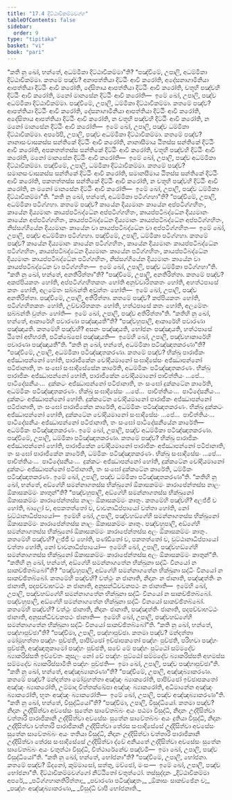 ```yaml
---
title: "17.4 දිට්ඨාවිකම්මවග්ග"
tableOfContents: false
sidebar:
  order: 9
type: "tipitaka"
basket: "vi"
book: "pari"
---
```



<DynamicBreadcrumb />

<Division number="425" book="pari">

<Paragraph number="1992" book="pari">
“කති නු ඛෝ, භන්තේ, අධම්මිකා දිට්ඨාවිකම්මා”ති?
</Paragraph>

<Paragraph number="1993" book="pari">
“පඤ්චිමේ, උපාලි, අධම්මිකා දිට්ඨාවිකම්මා. කතමේ පඤ්ච? අනාපත්තියා දිට්ඨිං ආවි කරෝති, අදේසනාගාමිනියා ආපත්තියා දිට්ඨිං ආවි කරෝති, දේසිතාය ආපත්තියා දිට්ඨිං ආවි කරෝති, චතූහි පඤ්චහි දිට්ඨිං ආවි කරෝති, මනෝ මානසේන දිට්ඨිං ආවි කරෝති—  ඉමේ ඛෝ, උපාලි, පඤ්ච අධම්මිකා දිට්ඨාවිකම්මා.
</Paragraph>

<Paragraph number="1994" book="pari">
පඤ්චිමේ, උපාලි, ධම්මිකා දිට්ඨාවිකම්මා. කතමේ පඤ්ච? ආපත්තියා දිට්ඨිං ආවි කරෝති, දේසනාගාමිනියා ආපත්තියා දිට්ඨිං ආවි කරෝති, අදේසිතාය ආපත්තියා දිට්ඨිං ආවි කරෝති, න චතූහි පඤ්චහි දිට්ඨිං ආවි කරෝති, න මනෝ මානසේන දිට්ඨිං ආවි කරෝති—  ඉමේ ඛෝ, උපාලි, පඤ්ච ධම්මිකා දිට්ඨාවිකම්මා.
</Paragraph>

<Paragraph number="1995" book="pari">
අපරේපි, උපාලි, පඤ්ච අධම්මිකා දිට්ඨාවිකම්මා. කතමේ පඤ්ච? නානාසංවාසකස්ස සන්තිකේ දිට්ඨිං ආවි කරෝති, නානාසීමාය ඨිතස්ස සන්තිකේ දිට්ඨිං ආවි කරෝති, අපකතත්තස්ස සන්තිකේ දිට්ඨිං ආවි කරෝති, චතූහි පඤ්චහි දිට්ඨිං ආවි කරෝති, මනෝ මානසේන දිට්ඨිං ආවි කරෝති—  ඉමේ ඛෝ, උපාලි, පඤ්ච අධම්මිකා දිට්ඨාවිකම්මා.
</Paragraph>

<Paragraph number="1996" book="pari">
පඤ්චිමේ, උපාලි, ධම්මිකා දිට්ඨාවිකම්මා. කතමේ පඤ්ච? සමානසංවාසකස්ස සන්තිකේ දිට්ඨිං ආවි කරෝති, සමානසීමාය ඨිතස්ස සන්තිකේ දිට්ඨිං ආවි කරෝති, පකතත්තස්ස සන්තිකේ දිට්ඨිං ආවි කරෝති, න චතූහි පඤ්චහි දිට්ඨිං ආවි කරෝති, න මනෝ මානසේන දිට්ඨිං ආවි කරෝති—  ඉමේ ඛෝ, උපාලි, පඤ්ච ධම්මිකා දිට්ඨාවිකම්මා”ති.
</Paragraph>

</Division>
<Division number="426" book="pari">

<Paragraph number="1997" book="pari">
“කති නු ඛෝ, භන්තේ, අධම්මිකා පටිග්ගහා”ති?
</Paragraph>

<Paragraph number="1998" book="pari">
“පඤ්චිමේ, උපාලි, අධම්මිකා පටිග්ගහා. කතමේ පඤ්ච? කායේන දිය්‍යමානං කායේන අප්පටිග්ගහිතං, කායේන දිය්‍යමානං කායප්පටිබද්ධේන අප්පටිග්ගහිතං, කායප්පටිබද්ධේන දිය්‍යමානං කායේන අප්පටිග්ගහිතං, කායප්පටිබද්ධේන දිය්‍යමානං කායප්පටිබද්ධේන අප්පටිග්ගහිතං, නිස්සග්ගියේන දිය්‍යමානං කායේන වා කායප්පටිබද්ධේන වා අප්පටිග්ගහිතං—  ඉමේ ඛෝ, උපාලි, පඤ්ච අධම්මිකා පටිග්ගහා.
</Paragraph>

<Paragraph number="1999" book="pari">
පඤ්චිමේ, උපාලි, ධම්මිකා පටිග්ගහා. කතමේ පඤ්ච? කායේන දිය්‍යමානං කායේන පටිග්ගහිතං, කායේන දිය්‍යමානං කායප්පටිබද්ධේන පටිග්ගහිතං, කායප්පටිබද්ධේන දිය්‍යමානං කායේන පටිග්ගහිතං, කායප්පටිබද්ධේන දිය්‍යමානං කායප්පටිබද්ධේන පටිග්ගහිතං, නිස්සග්ගියේන දිය්‍යමානං කායේන වා කායප්පටිබද්ධේන වා පටිග්ගහිතං—  ඉමේ ඛෝ, උපාලි, පඤ්ච ධම්මිකා පටිග්ගහා”ති.
</Paragraph>

</Division>
<Division number="427" book="pari">

<Paragraph number="2000" book="pari">
“කති නු ඛෝ, භන්තේ, අනතිරිත්තා”ති?
</Paragraph>

<Paragraph number="2001" book="pari">
“පඤ්චිමේ, උපාලි, අනතිරිත්තා. කතමේ පඤ්ච? අකප්පියකතං හෝති, අප්පටිග්ගහිතකතං හෝති අනුච්චාරිතකතං හෝති, අහත්ථපාසේ කතං හෝති, අලමේතං සබ්බන්ති අවුත්තං හෝති—  ඉමේ ඛෝ, උපාලි, පඤ්ච අනතිරිත්තා.
</Paragraph>

<Paragraph number="2002" book="pari">
පඤ්චිමේ, උපාලි, අතිරිත්තා. කතමේ පඤ්ච? කප්පියකතං හෝති, පටිග්ගහිතකතං හෝති, උච්චාරිතකතං හෝති, හත්ථපාසේ කතං හෝති, අලමේතං සබ්බන්ති වුත්තං හෝති—  ඉමේ ඛෝ, උපාලි, පඤ්ච අතිරිත්තා”ති.
</Paragraph>

</Division>
<Division number="428" book="pari">

<Paragraph number="2003" book="pari">
“කතිහි නු ඛෝ, භන්තේ, ආකාරේහි පවාරණා පඤ්ඤායතී”ති?
</Paragraph>

<Paragraph number="2004" book="pari">
“පඤ්චහුපාලි, ආකාරේහි පවාරණා පඤ්ඤායති. කතමේහි පඤ්චහි? අසනං පඤ්ඤායති, භෝජනං පඤ්ඤායති, හත්ථපාසේ ඨිතෝ අභිහරති, පටික්ඛේපෝ පඤ්ඤායති—  ඉමේහි ඛෝ, උපාලි, පඤ්චහාකාරේහි පවාරණා පඤ්ඤායතී”ති.
</Paragraph>

</Division>
<Division number="429" book="pari">

<Paragraph number="2005" book="pari">
“කති නු ඛෝ, භන්තේ, අධම්මිකා පටිඤ්ඤාතකරණා”ති?
</Paragraph>

<Paragraph number="2006" book="pari">
“පඤ්චිමේ, උපාලි, අධම්මිකා පටිඤ්ඤාතකරණා. කතමේ පඤ්ච? භික්ඛු පාරාජිකං අජ්ඣාපන්නෝ හෝති, පාරාජිකේන චෝදියමානෝ සංඝාදිසේසං අජ්ඣාපන්නෝ පටිජානාති, තං සංඝෝ සංඝාදිසේසේන කාරේති, අධම්මිකං පටිඤ්ඤාතකරණං. භික්ඛු පාරාජිකං අජ්ඣාපන්නෝ හෝති, පාරාජිකේන චෝදියමානෝ පාචිත්තියං …පේ…  පාටිදේසනීයං…  දුක්කටං අජ්ඣාපන්නෝ පටිජානාති, තං සංඝෝ දුක්කටේන කාරේති, අධම්මිකං පටිඤ්ඤාතකරණං. භික්ඛු සංඝාදිසේසං …පේ…  පාචිත්තියං…  පාටිදේසනීයං…  දුක්කටං අජ්ඣාපන්නෝ හෝති. දුක්කටේන චෝදියමානෝ පාරාජිකං අජ්ඣාපන්නෝ පටිජානාති, තං සංඝෝ පාරාජිකේන කාරේති, අධම්මිකං පටිඤ්ඤාතකරණං. භික්ඛු දුක්කටං අජ්ඣාපන්නෝ හෝති, දුක්කටේන චෝදියමානෝ සංඝාදිසේසං …පේ…  පාචිත්තියං…  පාටිදේසනීයං අජ්ඣාපන්නෝ පටිජානාති, තං සංඝෝ පාටිදේසනීයේන කාරේති—  අධම්මිකං පටිඤ්ඤාතකරණං. ඉමේ ඛෝ, උපාලි, පඤ්ච අධම්මිකා පටිඤ්ඤාතකරණා.
</Paragraph>

<Paragraph number="2007" book="pari">
පඤ්චිමේ, උපාලි, ධම්මිකා පටිඤ්ඤාතකරණා. කතමේ පඤ්ච? භික්ඛු පාරාජිකං අජ්ඣාපන්නෝ හෝති, පාරාජිකේන චෝදියමානෝ පාරාජිකං අජ්ඣාපන්නෝ පටිජානාති, තං සංඝෝ පාරාජිකේන කාරේති, ධම්මිකං පටිඤ්ඤාතකරණං. භික්ඛු සංඝාදිසේසං …පේ…  පාචිත්තියං…  පාටිදේසනීයං…  දුක්කටං අජ්ඣාපන්නෝ හෝති, දුක්කටේන චෝදියමානෝ දුක්කටං අජ්ඣාපන්නෝ පටිජානාති, තං සංඝෝ දුක්කටේන කාරේති, ධම්මිකං පටිඤ්ඤාතකරණං. ඉමේ ඛෝ, උපාලි, පඤ්ච ධම්මිකා පටිඤ්ඤාතකරණා”ති.
</Paragraph>

</Division>
<Division number="430" book="pari">

<Paragraph number="2008" book="pari">
“කතිහි නු ඛෝ, භන්තේ, අඞ්ගේහි සමන්නාගතස්ස භික්ඛුනෝ ඕකාසකම්මං කාරාපේන්තස්ස නාලං ඕකාසකම්මං කාතුන්”ති?
</Paragraph>

<Paragraph number="2009" book="pari">
“පඤ්චහුපාලි, අඞ්ගේහි සමන්නාගතස්ස භික්ඛුනෝ ඕකාසකම්මං කාරාපේන්තස්ස නාලං ඕකාසකම්මං කාතුං. කතමේහි පඤ්චහි? අලජ්ජී ච හෝති, බාලෝ ච, අපකතත්තෝ ච, චාවනාධිප්පායෝ වත්තා හෝති, නෝ වුට්ඨානාධිප්පායෝ—  ඉමේහි ඛෝ, උපාලි, පඤ්චහඞ්ගේහි සමන්නාගතස්ස භික්ඛුනෝ ඕකාසකම්මං කාරාපේන්තස්ස නාලං ඕකාසකම්මං කාතුං.
</Paragraph>

<Paragraph number="2010" book="pari">
පඤ්චහුපාලි, අඞ්ගේහි සමන්නාගතස්ස භික්ඛුනෝ ඕකාසකම්මං කාරාපේන්තස්ස අලං ඕකාසකම්මං කාතුං. කතමේහි පඤ්චහි? ලජ්ජී ච හෝති, පණ්ඩිතෝ ච, පකතත්තෝ ච, වුට්ඨානාධිප්පායෝ වත්තා හෝති, නෝ චාවනාධිප්පායෝ—  ඉමේහි ඛෝ, උපාලි, පඤ්චහඞ්ගේහි සමන්නාගතස්ස භික්ඛුනෝ ඕකාසකම්මං කාරාපේන්තස්ස අලං ඕකාසකම්මං කාතුන්”ති.
</Paragraph>

</Division>
<Division number="431" book="pari">

<Paragraph number="2011" book="pari">
“කතිහි නු ඛෝ, භන්තේ, අඞ්ගේහි සමන්නාගතේන භික්ඛුනා සද්ධිං විනයෝ න සාකච්ඡිතබ්බෝ”ති?
</Paragraph>

<Paragraph number="2012" book="pari">
“පඤ්චහුපාලි, අඞ්ගේහි සමන්නාගතේන භික්ඛුනා සද්ධිං විනයෝ න සාකච්ඡිතබ්බෝ. කතමේහි පඤ්චහි? වත්ථුං න ජානාති, නිදානං න ජානාති, පඤ්ඤත්තිං න ජානාති, පදපච්චාභට්ඨං න ජානාති, අනුසන්ධිවචනපථං න ජානාති—  ඉමේහි ඛෝ, උපාලි, පඤ්චහඞ්ගේහි සමන්නාගතේන භික්ඛුනා සද්ධිං විනයෝ න සාකච්ඡිතබ්බෝ.
</Paragraph>

<Paragraph number="2013" book="pari">
පඤ්චහුපාලි, අඞ්ගේහි සමන්නාගතේන භික්ඛුනා සද්ධිං විනයෝ සාකච්ඡිතබ්බෝ. කතමේහි පඤ්චහි? වත්ථුං ජානාති, නිදානං ජානාති, පඤ්ඤත්තිං ජානාති, පදපච්චාභට්ඨං ජානාති, අනුසන්ධිවචනපථං ජානාති—  ඉමේහි ඛෝ, උපාලි, පඤ්චහඞ්ගේහි සමන්නාගතේන භික්ඛුනා සද්ධිං විනයෝ සාකච්ඡිතබ්බෝ”ති.
</Paragraph>

</Division>
<Division number="432" book="pari">

<Paragraph number="2014" book="pari">
“කති නු ඛෝ, භන්තේ, පඤ්හාපුච්ඡා”ති?
</Paragraph>

<Paragraph number="2015" book="pari">
“පඤ්චිමා, උපාලි, පඤ්හාපුච්ඡා. කතමා පඤ්ච? මන්දත්තා මෝමූහත්තා පඤ්හං පුච්ඡති, පාපිච්ඡෝ ඉච්ඡාපකතෝ පඤ්හං පුච්ඡති, පරිභවා පඤ්හං පුච්ඡති, අඤ්ඤාතුකාමෝ පඤ්හං පුච්ඡති, සචේ මේ පඤ්හං පුට්ඨෝ සම්මදේව බ්‍යාකරිස්සති ඉච්චේතං කුසලං නෝ චේ පඤ්හං පුට්ඨෝ සම්මදේව බ්‍යාකරිස්සති අහමස්ස සම්මදේව බ්‍යාකරිස්සාමීති පඤ්හං පුච්ඡති—  ඉමා ඛෝ, උපාලි, පඤ්ච පඤ්හාපුච්ඡා”ති.
</Paragraph>

</Division>
<Division number="433" book="pari">

<Paragraph number="2016" book="pari">
“කති නු ඛෝ, භන්තේ, අඤ්ඤබ්‍යාකරණා”ති?
</Paragraph>

<Paragraph number="2017" book="pari">
“පඤ්චිමේ, උපාලි, අඤ්ඤබ්‍යාකරණා. කතමේ පඤ්ච? මන්දත්තා මෝමූහත්තා අඤ්ඤං බ්‍යාකරෝති, පාපිච්ඡෝ ඉච්ඡාපකතෝ අඤ්ඤං බ්‍යාකරෝති, උම්මාදා චිත්තක්ඛේපා අඤ්ඤං බ්‍යාකරෝති, අධිමානේන අඤ්ඤං බ්‍යාකරෝති, භූතං අඤ්ඤං බ්‍යාකරෝති—  ඉමේ ඛෝ, උපාලි, පඤ්ච අඤ්ඤබ්‍යාකරණා”ති.
</Paragraph>

</Division>
<Division number="434" book="pari">

<Paragraph number="2018" book="pari">
“කති නු ඛෝ, භන්තේ, විසුද්ධියෝ”ති?
</Paragraph>

<Paragraph number="2019" book="pari">
“පඤ්චිමා, උපාලි, විසුද්ධියෝ. කතමා පඤ්ච? නිදානං උද්දිසිත්වා අවසේසං සුතේන සාවේතබ්බං අයං පඨමා විසුද්ධි, නිදානං උද්දිසිත්වා චත්තාරි පාරාජිකානි උද්දිසිත්වා අවසේසං සුතේන සාවේතබ්බං අයං දුතියා විසුද්ධි, නිදානං උද්දිසිත්වා චත්තාරි පාරාජිකානි උද්දිසිත්වා තේරස සංඝාදිසේසේ උද්දිසිත්වා අවසේසං සුතේන සාවේතබ්බං අයං තතියා විසුද්ධි, නිදානං උද්දිසිත්වා චත්තාරි පාරාජිකානි උද්දිසිත්වා තේරස සංඝාදිසේසේ උද්දිසිත්වා ද්වේ අනියතේ උද්දිසිත්වා අවසේසං සුතේන සාවේතබ්බං අයං චතුත්ථා විසුද්ධි, විත්ථාරේනේව පඤ්චමී—  ඉමා ඛෝ, උපාලි, පඤ්ච විසුද්ධියෝ”ති.
</Paragraph>

</Division>
<Division number="435" book="pari">

<Paragraph number="2020" book="pari">
“කති නු ඛෝ, භන්තේ, භෝජනා”ති?
</Paragraph>

<Paragraph number="2021" book="pari">
“පඤ්චිමේ, උපාලි, භෝජනා. කතමේ පඤ්ච? ඕදනෝ, කුම්මාසෝ, සත්තු, මච්ඡෝ, මංසං—  ඉමේ ඛෝ, උපාලි, පඤ්ච භෝජනා”ති.

</Paragraph>
</Division>

<Paragraph number="2022" type="center" book="pari">
දිට්ඨාවිකම්මවග්ගෝ නිට්ඨිතෝ චතුත්ථෝ.



</Paragraph>

<Paragraph number="2023" type="center" book="pari">
තස්සුද්දානං


</Paragraph>

<Paragraph number="2024" type="verses" book="pari">
_දිට්ඨාවිකම්මා අපරේ,_  
_පටිග්ගහානතිරිත්තා;_  
_පවාරණා පටිඤ්ඤාතං,_  
_ඕකාසං සාකච්ඡේන ච;_  
_පඤ්හං අඤ්ඤබ්‍යාකරණා,_  
_විසුද්ධි චාපි භෝජනාති._
</Paragraph>